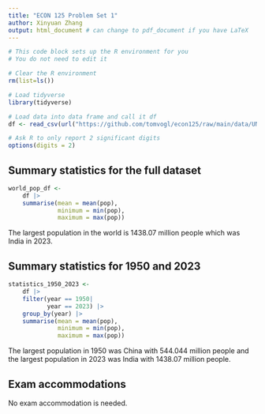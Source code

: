 ```yaml
---
title: "ECON 125 Problem Set 1"
author: Xinyuan Zhang
output: html_document # can change to pdf_document if you have LaTeX
---
```


```r
# This code block sets up the R environment for you
# You do not need to edit it

# Clear the R environment
rm(list=ls())

# Load tidyverse
library(tidyverse)

# Load data into data frame and call it df
df <- read_csv(url("https://github.com/tomvogl/econ125/raw/main/data/UN_pop_change_country_year.csv"))

# Ask R to only report 2 significant digits
options(digits = 2)
```

## Summary statistics for the full dataset

```r
world_pop_df <- 
    df |> 
    summarise(mean = mean(pop),
              minimum = min(pop),
              maximum = max(pop))
```

The largest population in the world is 1438.07 million people which was India in 2023.

## Summary statistics for 1950 and 2023

```r
statistics_1950_2023 <-
    df |>
    filter(year == 1950|
           year == 2023) |>
    group_by(year) |>
    summarise(mean = mean(pop),
              minimum = min(pop),
              maximum = max(pop))
```

The largest population in 1950 was China with 544.044 million people and the largest population in 2023 was India with 1438.07 million people.

## Exam accommodations
No exam accommodation is needed. 